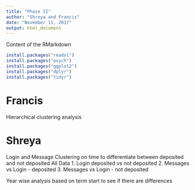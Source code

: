 ```yaml
---
title: "Phase II"
author: "Shreya and Francis"
date: "November 11, 2017"
output: html_document
---
```


Content of the RMarkdown



```r
install.packages("readxl")
install.packages("psych")
install.packages("ggplot2")
install.packages("dplyr")
install.packages("tidyr")
```

# Francis
Hierarchical clustering analysis







# Shreya 
Login and Message Clustering on time to differentiate between deposited and not deposited
All Data
1. Login deposited vs not deposited
2. Messages vs Login - deposited
3. Messages vs Login - not deposited

Year wise analysis based on term start to see if there are differences

